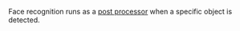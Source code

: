 Face recognition runs as a <a href="/docs/documentation/configuration#post-processors">post processor</a> when a specific object is detected.
